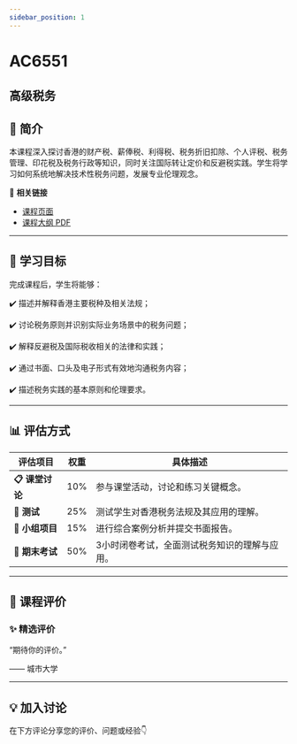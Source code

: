 ```yaml
---
sidebar_position: 1
---
```


# AC6551
## 高级税务

## **📘 简介**
本课程深入探讨香港的财产税、薪俸税、利得税、税务折旧扣除、个人评税、税务管理、印花税及税务行政等知识，同时关注国际转让定价和反避税实践。学生将学习如何系统地解决技术性税务问题，发展专业伦理观念。

🔗 **相关链接**
- [课程页面](https://www.cityu.edu.hk/catalogue/pg/202526/course/AC6551.htm)
- [课程大纲 PDF](https://www.cityu.edu.hk/catalogue/pg/202526/course/AC6551.pdf)

---

## **🎯 学习目标**

完成课程后，学生将能够：


✔️ 描述并解释香港主要税种及相关法规；

✔️ 讨论税务原则并识别实际业务场景中的税务问题；

✔️ 解释反避税及国际税收相关的法律和实践；

✔️ 通过书面、口头及电子形式有效地沟通税务内容；

✔️ 描述税务实践的基本原则和伦理要求。

---

## **📊 评估方式**

| **评估项目**               | **权重** | **具体描述**                                                                                     |
|---------------------------|---------|-----------------------------------------------------------------------------------------------|
| **📋 课堂讨论**             | 10%     | 参与课堂活动，讨论和练习关键概念。                                                               |
| **📝 测试**                | 25%     | 测试学生对香港税务法规及其应用的理解。                                                           |
| **📄 小组项目**             | 15%     | 进行综合案例分析并提交书面报告。                                                                |
| **🎤 期末考试**             | 50%     | 3小时闭卷考试，全面测试税务知识的理解与应用。                                                    |

---

## **💬 课程评价**

### ✨ **精选评价**
<div className={commentStyles.commentBox}>
    <p className={commentStyles.commentText}>
        “期待你的评价。”
    </p>
    <p className={commentStyles.commentAuthor}>—— 城市大学</p>
</div>

---

## **💡 加入讨论**

在下方评论分享您的评价、问题或经验👇
<Utterances />